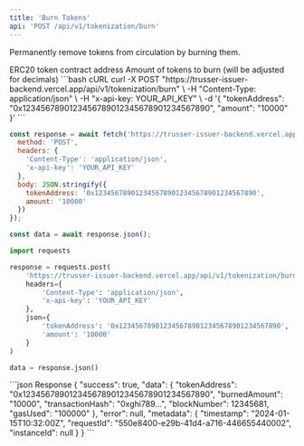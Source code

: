 ```yaml
---
title: 'Burn Tokens'
api: 'POST /api/v1/tokenization/burn'
---
```


Permanently remove tokens from circulation by burning them.

<ParamField body="tokenAddress" type="string" required>
  ERC20 token contract address
</ParamField>

<ParamField body="amount" type="string" required>
  Amount of tokens to burn (will be adjusted for decimals)
</ParamField>

<RequestExample>
```bash cURL
curl -X POST "https://trusser-issuer-backend.vercel.app/api/v1/tokenization/burn" \
  -H "Content-Type: application/json" \
  -H "x-api-key: YOUR_API_KEY" \
  -d '{
    "tokenAddress": "0x1234567890123456789012345678901234567890",
    "amount": "10000"
  }'
```

```javascript JavaScript
const response = await fetch('https://trusser-issuer-backend.vercel.app/api/v1/tokenization/burn', {
  method: 'POST',
  headers: {
    'Content-Type': 'application/json',
    'x-api-key': 'YOUR_API_KEY'
  },
  body: JSON.stringify({
    tokenAddress: '0x1234567890123456789012345678901234567890',
    amount: '10000'
  })
});

const data = await response.json();
```

```python Python
import requests

response = requests.post(
    'https://trusser-issuer-backend.vercel.app/api/v1/tokenization/burn',
    headers={
        'Content-Type': 'application/json',
        'x-api-key': 'YOUR_API_KEY'
    },
    json={
        'tokenAddress': '0x1234567890123456789012345678901234567890',
        'amount': '10000'
    }
)

data = response.json()
```
</RequestExample>

<ResponseExample>
```json Response
{
  "success": true,
  "data": {
    "tokenAddress": "0x1234567890123456789012345678901234567890",
    "burnedAmount": "10000",
    "transactionHash": "0xghi789...",
    "blockNumber": 12345681,
    "gasUsed": "100000"
  },
  "error": null,
  "metadata": {
    "timestamp": "2024-01-15T10:32:00Z",
    "requestId": "550e8400-e29b-41d4-a716-446655440002",
    "instanceId": null
  }
}
```
</ResponseExample>